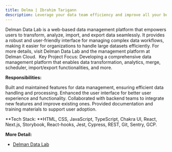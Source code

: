 ```yaml
---
title: Delma | Ibrahim Tarigann
description: Leverage your data team efficiency and improve all your business decisions.
---
```



Delman Data Lab is a web-based data management platform that empowers users to transform, analyze, import, and export data seamlessly. It provides a robust and user-friendly interface for managing complex data workflows, making it easier for organizations to handle large datasets efficiently. For more details, visit Delman Data Lab and the management platform at Delman Cloud. ⁠ ⁠Key Project Focus: Developing a comprehensive data management platform that enables data transformation, analytics, merge, scheduler, import/export functionalities, and more.

**Responsibilities:**

Built and maintained features for data management, ensuring efficient data handling and processing.
Enhanced the user interface for better user experience and functionality.
Collaborated with backend teams to integrate new features and improve existing ones.
Provided documentation and training materials to support user adoption.

**Tech Stack: **HTML, CSS, JavaScript, TypeScript, Chakra UI, React, Next.js, Storybook, React-hooks, Jest, Cypress, REST, Git, Sentry, GCP.

**More Detail:**
- [Delman Data Lab](https://delman.io/product/ddl)